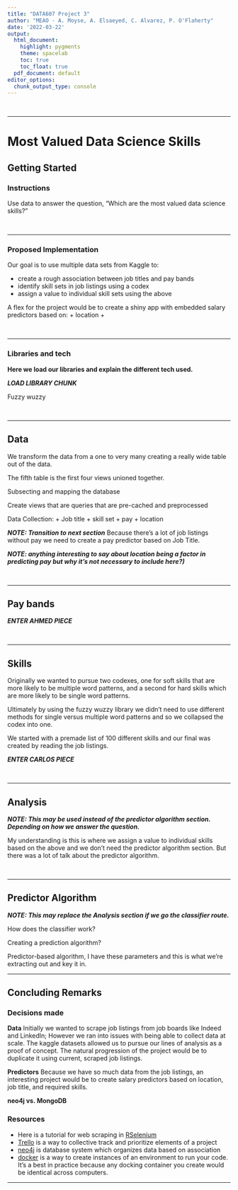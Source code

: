 ```yaml
---
title: "DATA607 Project 3"
author: "MEAO - A. Moyse, A. Elsaeyed, C. Alvarez, P. O'Flaherty"
date: '2022-03-22'
output:
  html_document:
    highlight: pygments
    theme: spacelab
    toc: true
    toc_float: true
  pdf_document: default
editor_options: 
  chunk_output_type: console
---
```


<!--
Additional pieces:
Visio data output file?

Parameterize different portions of it and throw it through cognitive services on Azure?

Text files, pull whole page down to the character, per section and flatten

different tables: relationship or non relationship

mongo databricks PKID

Keyword selection algorithm
-->

<!--
Project – Data Science Skills
This is a project for your entire class section to work on together, since being able to work effectively on a virtual team is a
key “soft skill” for data scientists. Please note especially the requirement about making a presentation during our first
meetup after the project is due.

W. Edwards Deming said, “In God we trust, all others must bring data.” Please use data to answer the question,
“Which are the most valued data science skills?” Consider your work as an exploration; there is not necessarily a “right
answer.”
Grading rubric:
 You will need to determine what tool(s) you’ll use as a group to effectively collaborate, share code and any
project documentation (such as motivation, approach, findings).
 You will have to determine what data to collect, where the data can be found, and how to load it.
 The data that you decide to collect should reside in a relational database, in a set of normalized tables.
 You should perform any needed tidying, transformations, and exploratory data analysis in R.
 Your deliverable should include all code, results, and documentation of your motivation, approach, and findings.
 As a group, you should appoint (at least) three people to lead parts of the presentation.
 While you are strongly encouraged (and will hopefully find it fun) to try out statistics and data models, your
grade will not be affected by the statistical analysis and modeling performed (since this is a semester one
course on Data Acquisition and Management).
 Every student must be prepared to explain how the data was collected, loaded, transformed, tidied, and
analyzed for outliers, etc. in our Meetup. This is the only way I’ll have to determine that everyone actively
participated in the process, so you need to hold yourself responsible for understanding what your class-size
team did! If you are unable to attend the meet up, then you need to either present to me one-on-one before
the meetup presentation, or post a 3 to 5 minute video (e.g. on YouTube) explaining the process. Individual
students will not be responsible for explaining any forays into statistical analysis, modeling, data mining,
regression, decision trees, etc.
You are encouraged to start early, ask many questions, actively post on the provided discussion forum, etc.

One example graph: Top Forest Ranger Skills (based on number of resumes with specified skills). You are
encouraged to come up with your own approach that may use different kinds of data sources.
-->

<br>

* * *

# Most Valued Data Science Skills

## Getting Started

### Instructions

Use data to answer the question, “Which are the most valued data science skills?”

<br>

* * *

### Proposed Implementation

Our goal is to use multiple data sets from Kaggle to:

 + create a rough association between job titles and pay bands
 + identify skill sets in job listings using a codex
 + assign a value to individual skill sets using the above

A flex for the project would be to create a shiny app with embedded salary predictors based on:
 + location
 + 

<br>

* * *

### Libraries and tech

**Here we load our libraries and explain the different tech used.**

***LOAD LIBRARY CHUNK***

Fuzzy wuzzy

<br>

* * *

## Data

We transform the data from a one to very many creating a really wide table out of the data.

The fifth table is the first four views unioned together.

Subsecting and mapping the database

Create views that are queries that are pre-cached and preprocessed

Data Collection:
 + Job title
 + skill set
 + pay
 + location


***NOTE: Transition to next section***
Because there's a lot of job listings without pay we need to create a pay predictor based on Job Title.

***NOTE: anything interesting to say about location being a factor in predicting pay but why it's not necessary to include here?)***

<br>

* * *

## Pay bands



***ENTER AHMED PIECE***

<br>

* * *

## Skills

Originally we wanted to pursue two codexes, one for soft skills that are more likely to be multiple word patterns, and a second for hard skills which are more likely to be single word patterns.

Ultimately by using the fuzzy wuzzy library we didn't need to use different methods for single versus multiple word patterns and so we collapsed the codex into one.

We started with a premade list of 100 different skills and our final was created by reading the job listings.

***ENTER CARLOS PIECE***

<br>

* * *

## Analysis

***NOTE: This may be used instead of the predictor algorithm section.  Depending on how we answer the question.***

My understanding is this is where we assign a value to individual skills based on the above and we don't need the predictor algorithm section.  But there was a lot of talk about the predictor algorithm.

<br>

* * *

## Predictor Algorithm

***NOTE: This may replace the Analysis section if we go the classifier route.***

How does the classifier work?

Creating a prediction algorithm?

Predictor-based algorithm, I have these parameters and this is what we're extracting out and key it in.

* * *

## Concluding Remarks

### Decisions made

**Data**
Initially we wanted to scrape job listings from job boards like Indeed and LinkedIn; However we ran into issues with being able to collect data at scale.  The kaggle datasets allowed us to pursue our lines of analysis as a proof of concept.  The natural progression of the project would be to duplicate it using current, scraped job listings.

**Predictors**
Because we have so much data from the job listings, an interesting project would be to create salary predictors based on location, job title, and required skills.

**neo4j vs. MongoDB**

### Resources

 + Here is a tutorial for web scraping in  [RSelenium](http://joshuamccrain.com/tutorials/web_scraping_R_selenium.html)
 + [Trello](https://trello.com) is a way to collective track and prioritize elements of a project
 + [neo4j](https://neo4j.com/developer/get-started/) is database system which organizes data based on association
 + [docker](https://docs.docker.com/compose/gettingstarted/) is a way to create instances of an environment to run your code.  It's a best in practice because any docking container you create would be identical across computers.
 
* * *


